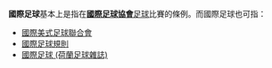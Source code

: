 '''國際足球'''基本上是指在'''[[FIFA|國際足球協會]]'''[[足球|足球]]比賽的條例。而國際足球也可指：

* [[國際美式足球聯合會|國際美式足球聯合會]]
* [[國際足球規則|國際足球規則]]
* [[國際足球_(荷蘭足球雜誌)|國際足球 (荷蘭足球雜誌)]]

{{disambig|Cat=四字消歧義}}